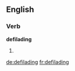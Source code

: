 
==English==

===Verb===
'''defilading'''

# {{present participle of|[[defilade]]}}

[[de:defilading]]
[[fr:defilading]]